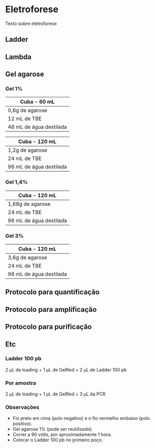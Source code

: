 # Eletroforese

Texto sobre eletroforese

## Ladder

## Lambda

## Gel agarose

### Gel 1%

| Cuba - 60 mL            |
|-------------------------|
| 0,6g de agarose         |
| 12 mL de TBE            |
| 48 mL de água destilada |

| Cuba - 120 mL           |
|-------------------------|
| 1,2g de agarose         |
| 24 mL de TBE            |
| 96 mL de água destilada |

### Gel 1,4%

| Cuba - 120 mL           |
|-------------------------|
| 1,68g de agarose        |
| 24 mL de TBE            |
| 96 mL de água destilada |

### Gel 3%

| Cuba - 120 mL           |
|-------------------------|
| 3,6g de agarose         |
| 24 mL de TBE            |
| 96 mL de água destilada |

## Protocolo para quantificação

## Protocolo para amplificação

## Protocolo para purificação

## Etc

### Ladder 100 pb

2 μL de loading + 1 μL de GelRed + 2 μL de Ladder 100 pb

### Por amostra

2 μL de loading + 1 μL de GelRed + 3 μL da PCR

### Observações

-   Fio preto em cima (polo negativo) e o fio vermelho embaixo (polo positivo).
-   Gel agarose 1% (pode ser reutilizado).
-   Correr a 90 volts, por aproximadamente 1 hora.
-   Colocar o Ladder 100 pb no primeiro poço.
